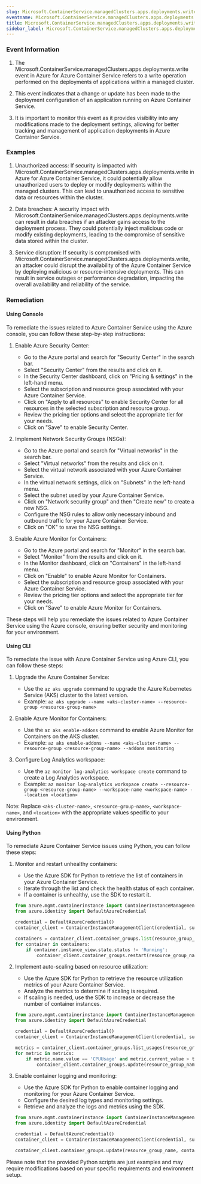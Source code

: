 ```yaml
--- 
slug: Microsoft.ContainerService.managedClusters.apps.deployments.write
eventname: Microsoft.ContainerService.managedClusters.apps.deployments.write
title: Microsoft.ContainerService.managedClusters.apps.deployments.write
sidebar_label: Microsoft.ContainerService.managedClusters.apps.deployments.write
---
```

                       
### Event Information

1. The Microsoft.ContainerService.managedClusters.apps.deployments.write event in Azure for Azure Container Service refers to a write operation performed on the deployments of applications within a managed cluster.

2. This event indicates that a change or update has been made to the deployment configuration of an application running on Azure Container Service.

3. It is important to monitor this event as it provides visibility into any modifications made to the deployment settings, allowing for better tracking and management of application deployments in Azure Container Service.


### Examples

1. Unauthorized access: If security is impacted with Microsoft.ContainerService.managedClusters.apps.deployments.write in Azure for Azure Container Service, it could potentially allow unauthorized users to deploy or modify deployments within the managed clusters. This can lead to unauthorized access to sensitive data or resources within the cluster.

2. Data breaches: A security impact with Microsoft.ContainerService.managedClusters.apps.deployments.write can result in data breaches if an attacker gains access to the deployment process. They could potentially inject malicious code or modify existing deployments, leading to the compromise of sensitive data stored within the cluster.

3. Service disruption: If security is compromised with Microsoft.ContainerService.managedClusters.apps.deployments.write, an attacker could disrupt the availability of the Azure Container Service by deploying malicious or resource-intensive deployments. This can result in service outages or performance degradation, impacting the overall availability and reliability of the service.

### Remediation

#### Using Console

To remediate the issues related to Azure Container Service using the Azure console, you can follow these step-by-step instructions:

1. Enable Azure Security Center:
   - Go to the Azure portal and search for "Security Center" in the search bar.
   - Select "Security Center" from the results and click on it.
   - In the Security Center dashboard, click on "Pricing & settings" in the left-hand menu.
   - Select the subscription and resource group associated with your Azure Container Service.
   - Click on "Apply to all resources" to enable Security Center for all resources in the selected subscription and resource group.
   - Review the pricing tier options and select the appropriate tier for your needs.
   - Click on "Save" to enable Security Center.

2. Implement Network Security Groups (NSGs):
   - Go to the Azure portal and search for "Virtual networks" in the search bar.
   - Select "Virtual networks" from the results and click on it.
   - Select the virtual network associated with your Azure Container Service.
   - In the virtual network settings, click on "Subnets" in the left-hand menu.
   - Select the subnet used by your Azure Container Service.
   - Click on "Network security group" and then "Create new" to create a new NSG.
   - Configure the NSG rules to allow only necessary inbound and outbound traffic for your Azure Container Service.
   - Click on "OK" to save the NSG settings.

3. Enable Azure Monitor for Containers:
   - Go to the Azure portal and search for "Monitor" in the search bar.
   - Select "Monitor" from the results and click on it.
   - In the Monitor dashboard, click on "Containers" in the left-hand menu.
   - Click on "Enable" to enable Azure Monitor for Containers.
   - Select the subscription and resource group associated with your Azure Container Service.
   - Review the pricing tier options and select the appropriate tier for your needs.
   - Click on "Save" to enable Azure Monitor for Containers.

These steps will help you remediate the issues related to Azure Container Service using the Azure console, ensuring better security and monitoring for your environment.

#### Using CLI

To remediate the issue with Azure Container Service using Azure CLI, you can follow these steps:

1. Upgrade the Azure Container Service: 
   - Use the `az aks upgrade` command to upgrade the Azure Kubernetes Service (AKS) cluster to the latest version.
   - Example: `az aks upgrade --name <aks-cluster-name> --resource-group <resource-group-name>`

2. Enable Azure Monitor for Containers:
   - Use the `az aks enable-addons` command to enable Azure Monitor for Containers on the AKS cluster.
   - Example: `az aks enable-addons --name <aks-cluster-name> --resource-group <resource-group-name> --addons monitoring`

3. Configure Log Analytics workspace:
   - Use the `az monitor log-analytics workspace create` command to create a Log Analytics workspace.
   - Example: `az monitor log-analytics workspace create --resource-group <resource-group-name> --workspace-name <workspace-name> --location <location>`

Note: Replace `<aks-cluster-name>`, `<resource-group-name>`, `<workspace-name>`, and `<location>` with the appropriate values specific to your environment.

#### Using Python

To remediate Azure Container Service issues using Python, you can follow these steps:

1. Monitor and restart unhealthy containers:
   - Use the Azure SDK for Python to retrieve the list of containers in your Azure Container Service.
   - Iterate through the list and check the health status of each container.
   - If a container is unhealthy, use the SDK to restart it.

   ```python
   from azure.mgmt.containerinstance import ContainerInstanceManagementClient
   from azure.identity import DefaultAzureCredential

   credential = DefaultAzureCredential()
   container_client = ContainerInstanceManagementClient(credential, subscription_id)

   containers = container_client.container_groups.list(resource_group_name)
   for container in containers:
       if container.instance_view.state.status != 'Running':
           container_client.container_groups.restart(resource_group_name, container.name)
   ```

2. Implement auto-scaling based on resource utilization:
   - Use the Azure SDK for Python to retrieve the resource utilization metrics of your Azure Container Service.
   - Analyze the metrics to determine if scaling is required.
   - If scaling is needed, use the SDK to increase or decrease the number of container instances.

   ```python
   from azure.mgmt.containerinstance import ContainerInstanceManagementClient
   from azure.identity import DefaultAzureCredential

   credential = DefaultAzureCredential()
   container_client = ContainerInstanceManagementClient(credential, subscription_id)

   metrics = container_client.container_groups.list_usages(resource_group_name, container_group_name)
   for metric in metrics:
       if metric.name.value == 'CPUUsage' and metric.current_value > threshold:
           container_client.container_groups.update(resource_group_name, container_group_name, {'containers': {'instance_count': new_instance_count}})
   ```

3. Enable container logging and monitoring:
   - Use the Azure SDK for Python to enable container logging and monitoring for your Azure Container Service.
   - Configure the desired log types and monitoring settings.
   - Retrieve and analyze the logs and metrics using the SDK.

   ```python
   from azure.mgmt.containerinstance import ContainerInstanceManagementClient
   from azure.identity import DefaultAzureCredential

   credential = DefaultAzureCredential()
   container_client = ContainerInstanceManagementClient(credential, subscription_id)

   container_client.container_groups.update(resource_group_name, container_group_name, {'diagnostics': {'log_analytics': {'workspace_id': workspace_id, 'log_type': ['ContainerInsights']}}})
   ```

Please note that the provided Python scripts are just examples and may require modifications based on your specific requirements and environment setup.


 